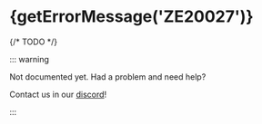 
# {getErrorMessage('ZE20027')}

<ErrorInfo code="ZE20027" terminal />

{/* TODO */}

::: warning

Not documented yet. Had a problem and need help?

Contact us in our [discord](https://zephyr-cloud.io/discord)!

:::
